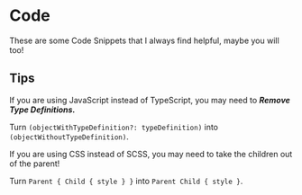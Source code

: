 # Code

These are some Code Snippets that I always find helpful, maybe you will too!

<div style={{marginTop: -20}}></div>

## Tips

If you are using JavaScript instead of TypeScript, you may need to  ***Remove Type Definitions.***

Turn `(objectWithTypeDefinition?: typeDefinition)` into `(objectWithoutTypeDefinition)`.

If you are using CSS instead of SCSS, you may need to take the children out of the parent!

Turn `Parent { Child { style } }` into `Parent Child { style }`.